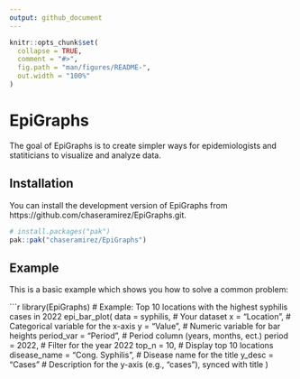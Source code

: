 ```yaml
---
output: github_document
---
```


<!-- README.md is generated from README.Rmd. Please edit that file -->

```r
knitr::opts_chunk$set(
  collapse = TRUE,
  comment = "#>",
  fig.path = "man/figures/README-",
  out.width = "100%"
)
```

# EpiGraphs

<!-- badges: start -->
<!-- badges: end -->

The goal of EpiGraphs is to create simpler ways for epidemiologists and statiticians to visualize and analyze data.

## Installation

You can install the development version of EpiGraphs from https://github.com/chaseramirez/EpiGraphs.git.

``` r
# install.packages("pak")
pak::pak("chaseramirez/EpiGraphs")
```

## Example

This is a basic example which shows you how to solve a common problem:

```r
library(EpiGraphs)
# Example: Top 10 locations with the highest syphilis cases in 2022
epi_bar_plot(
  data = syphilis,          # Your dataset
  x = "Location",           # Categorical variable for the x-axis
  y = "Value",              # Numeric variable for bar heights
  period_var = "Period",      # Period column (years, months, ect.)
  period = 2022,              # Filter for the year 2022
  top_n = 10,               # Display top 10 locations
  disease_name = "Cong. Syphilis", # Disease name for the title
  y_desc = "Cases"          # Description for the y-axis (e.g., "cases"), synced with title
)


